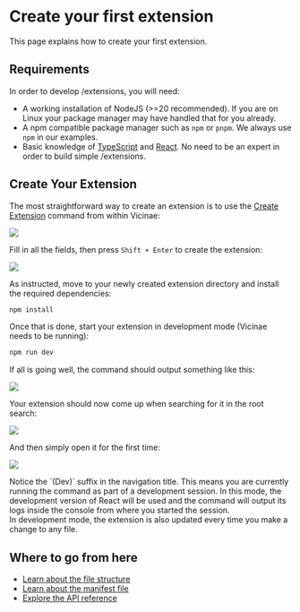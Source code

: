 # Create your first extension

This page explains how to create your first extension.

## Requirements

In order to develop /extensions, you will need:

- A working installation of NodeJS (>=20 recommended). If you are on Linux your package manager may have handled that for you already.
- A npm compatible package manager such as `npm` or `pnpm`. We always use `npm` in our examples.
- Basic knowledge of [TypeScript](https://www.typescriptlang.org/) and [React](https://react.dev/). No need to be an expert in order to build simple /extensions.

## Create Your Extension

The most straightforward way to create an extension is to use the [Create Extension](vicinae:///extensions/vicinae/extensionseloper/create) command from within Vicinae:

![](/extensions/create-extension.png)

Fill in all the fields, then press `Shift + Enter` to create the extension:

![](/extensions/create-extension-success.png)

As instructed, move to your newly created extension directory and install the required dependencies:

```bash
npm install
```

Once that is done, start your extension in development mode (Vicinae needs to be running):

```bash
npm run dev
```

If all is going well, the command should output something like this:

![](/extensions/extension-dev-logs.png)

Your extension should now come up when searching for it in the root search:

![](/extensions/first-extension-root.png)

And then simply open it for the first time:

![](/extensions/first-extension-running.png)

<Note>
Notice the `(Dev)` suffix in the navigation title. This means you are currently running the command as part of a development session.
In this mode, the development version of React will be used and the command will output its logs inside the console from where you started the session.
<br /> In development mode, the extension is also updated every time you make a change to any file.
</Note>


## Where to go from here

- [Learn about the file structure](/extensions/file-structure)
- [Learn about the manifest file](/extensions/manifest)
- [Explore the API reference](/extensions/api)

